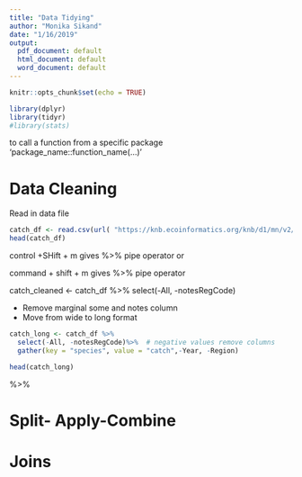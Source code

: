 ```yaml
---
title: "Data Tidying"
author: "Monika Sikand"
date: "1/16/2019"
output:
  pdf_document: default
  html_document: default
  word_document: default
---
```


```r
knitr::opts_chunk$set(echo = TRUE)
```

```r
library(dplyr)
library(tidyr)
#library(stats)
```
 to call a function from a specific package 'package_name::function_name(...)'
 
# Data Cleaning

Read in data file
```r
catch_df <- read.csv(url( "https://knb.ecoinformatics.org/knb/d1/mn/v2/object/df35b.302.1",method = "libcurl"), stringsAsFactors = FALSE)
head(catch_df)
```

control +SHift + m gives %>% pipe operator
or

command + shift + m gives %>% pipe operator

catch_cleaned <- catch_df %>% 
  select(-All, -notesRegCode)
  
  * Remove marginal some and notes column
  * Move from wide to long format

```r
catch_long <- catch_df %>% 
  select(-All, -notesRegCode)%>%  # negative values remove columns
  gather(key = "species", value = "catch",-Year, -Region)

head(catch_long)
```



  
  
%>% 

# Split- Apply-Combine

# Joins




